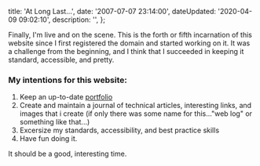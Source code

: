 

  title: 'At Long Last...',
  date: '2007-07-07 23:14:00',
  dateUpdated: '2020-04-09 09:02:10',
  description: '',
};

Finally, I'm live and on the scene. This is the forth or fifth incarnation of this website since I first registered the domain and started working on it. It was a challenge from the beginning, and I think that I succeeded in keeping it standard, accessible, and pretty.

### My intentions for this website:

1.  Keep an up-to-date [portfolio](/portfolio)
2.  Create and maintain a journal of technical articles, interesting links, and images that i create (if only there was some name for this..."web log" or something like that...)
3.  Excersize my standards, accessibility, and best practice skills
4.  Have fun doing it.

It should be a good, interesting time.
